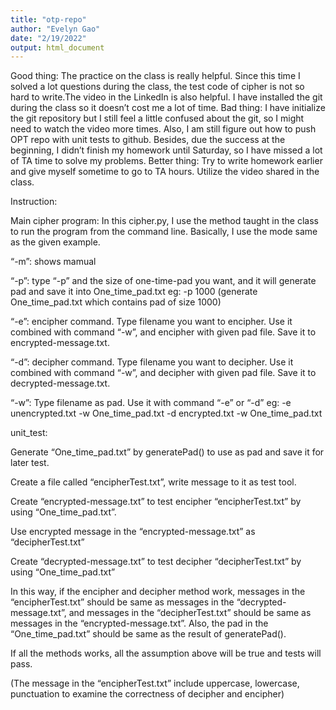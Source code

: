 ```yaml
---
title: "otp-repo"
author: "Evelyn Gao"
date: "2/19/2022"
output: html_document
---
```


Good thing:
The practice on the class is really helpful. Since this time I solved a lot questions during the class, the test code of cipher is not so hard to write.The video in the LinkedIn is also helpful. I have installed the git during the class so it doesn't cost me a lot of time.
Bad thing:
I have initialize the git repository but I still feel a little confused about the git, so I might need to watch the video more times. Also, I am still figure out how to push OPT repo with unit tests to github. Besides, due the success at the beginning, I didn't finish my homework until Saturday, so I have missed a lot of TA time to solve my problems.
Better thing:
Try to write homework earlier and give myself sometime to go to TA hours.
Utilize the video shared in the class. 

Instruction:

Main cipher program:
In this cipher.py, I use the method taught in the class to run the program from the command line.
Basically, I use the mode same as the given example.

"-m": shows mamual

"-p": type "-p" and the size of one-time-pad you want, and it will generate pad and save it into One_time_pad.txt
eg: -p 1000 (generate One_time_pad.txt which contains pad of size 1000)

"-e": encipher command. Type filename you want to encipher. Use it combined with command "-w", and encipher with given pad file. Save it to encrypted-message.txt.

"-d": decipher command. Type filename you want to decipher. Use it combined with command "-w", and decipher with given pad file. Save it to decrypted-message.txt.

"-w": Type filename as pad. Use it with command "-e" or "-d"
eg: -e unencrypted.txt -w One_time_pad.txt
    -d encrypted.txt -w One_time_pad.txt
    
    
unit_test:

Generate "One_time_pad.txt" by generatePad() to use as pad and save it for later test.

Create a file called "encipherTest.txt", write message to it as test tool.

Create "encrypted-message.txt" to test encipher "encipherTest.txt" by using "One_time_pad.txt".

Use encrypted message in the "encrypted-message.txt" as "decipherTest.txt"

Create "decrypted-message.txt" to test decipher "decipherTest.txt" by using "One_time_pad.txt"

In this way, if the encipher and decipher method work, messages in the "encipherTest.txt" should be same as messages in the "decrypted-message.txt", and messages in the "decipherTest.txt" should be same as messages in the "encrypted-message.txt". Also, the pad in the "One_time_pad.txt" should be same as the result of generatePad().

If all the methods works, all the assumption above will be true and tests will pass.

(The message in the "encipherTest.txt" include uppercase, lowercase, punctuation to examine the correctness of decipher and encipher)
